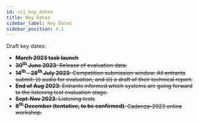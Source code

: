 ```yaml
---
id: cc1_key_dates
title: Key Dates
sidebar_label: Key Dates
sidebar_position: 4.1
---
```


Draft key dates:

- **~~March 2023 task launch~~**
- ~~**30<sup>th</sup> June 2023**: Release of evaluation data.~~
- ~~**14<sup>th</sup> - 28<sup>th</sup> July 2023**: Competition submission window. All entrants submit: (i) audio for evaluation, and (ii) a draft of their technical report.~~
- ~~**End of Aug 2023**: Entrants informed which systems are going forward to the listening test evaluation stage.~~
- ~~**Sept-Nov 2023**: Listening tests~~
- ~~**8<sup>th</sup> December (tentative, to be confirmed)**: Cadenza-2023 online workshop.~~
